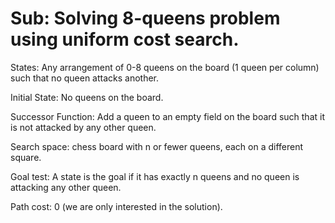 # Sub: Solving 8-queens problem using uniform cost search.

States: Any arrangement of 0-8 queens on the board (1 queen per column) such that no queen attacks another.  
                                          
Initial State: No queens on the board.

Successor Function: Add a queen to an empty field on the board such that it is not attacked by any other queen.

Search space: chess board with n or fewer queens, each on a different square.

Goal test: A state is the goal if it has exactly n queens and no queen is attacking any other queen.

Path cost: 0 (we are only interested in the solution).


